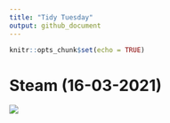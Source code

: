 ```yaml
---
title: "Tidy Tuesday"
output: github_document
---
```


```r
knitr::opts_chunk$set(echo = TRUE)
```

# Steam (16-03-2021)

![](https://raw.githubusercontent.com/j-lillis/Tidy-Tuesday/main/Steam%2520(16-03-2021)/steam_plot.png)

## 
